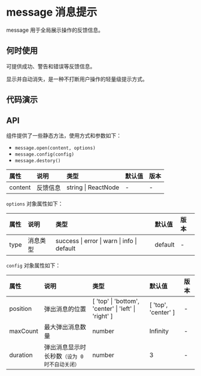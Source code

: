 


# message 消息提示

message 用于全局展示操作的反馈信息。

## 何时使用

可提供成功、警告和错误等反馈信息。

显示并自动消失，是一种不打断用户操作的轻量级提示方式。

## 代码演示

<CodeBox title="普通提示" desc={descNormal} code={codeNormal}>
    <DemoNormal />
</CodeBox>

<CodeBox title="特殊提示类型" desc={descType} code={codeType}>
    <DemoType />
</CodeBox>

## API

组件提供了一些静态方法，使用方式和参数如下：

-   `message.open(content, options)`
-   `message.config(config)`
-   `message.destory()`

<div className="api">

| 属性    | 说明     | 类型                | 默认值 | 版本 |
| :------ | :------- | :------------------ | :----- | :--- |
| content | 反馈信息 | string \| ReactNode | -      | -    |

</div>

`options` 对象属性如下：

<div className="api">

| 属性 | 说明     | 类型                                        | 默认值  | 版本 |
| :--- | :------- | :------------------------------------------ | :------ | :--- |
| type | 消息类型 | success \| error \| warn \| info \| default | default | -    |

</div>

`config` 对象属性如下：

<div className="api">

| 属性     | 说明                                          | 类型                                                 | 默认值              | 版本 |
| :------- | :-------------------------------------------- | :--------------------------------------------------- | :------------------ | :--- |
| position | 弹出消息的位置                                | [ 'top' \| 'bottom', 'center' \| 'left' \| 'right' ] | [ 'top', 'center' ] | -    |
| maxCount | 最大弹出消息数量                              | number                                               | Infinity            | -    |
| duration | 弹出消息显示时长秒数`（设为 0 时不自动关闭）` | number                                               | 3                   | -    |

</div>
